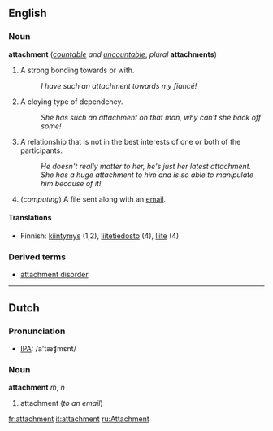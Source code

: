 ==English==

===Noun===
'''attachment''' (''[[countable]] and [[uncountable]]''; ''plural'' '''attachments''')

#A strong bonding towards or with.
#:''I have such an attachment towards my fiancé!''
#A cloying type of dependency.
#:''She has such an attachment on that man, why can't she back off some!''
#A relationship that is not in the best interests of one or both of the participants.
#:''He doesn't really matter to her, he's just her latest attachment.''
#:''She has a huge attachment to him and is so able to manipulate him because of it!''
#(''computing'') A file sent along with an [[email]].

====Translations====
*Finnish: [[kiintymys]] (1,2), [[liitetiedosto]] (4), [[liite]] (4)

===Derived terms===
*[[attachment disorder]]

----
==Dutch==
===Pronunciation===
*[[w:IPA|IPA]]: /a'tæʧmɛnt/

===Noun===
'''attachment''' ''m'', ''n''

#attachment (''to an email'')

[[fr:attachment]]
[[it:attachment]]
[[ru:Attachment]]